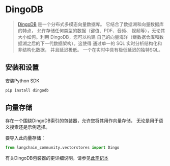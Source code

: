 # DingoDB

> [DingoDB](https://github.com/dingodb) 是一个分布式多模态向量数据库。
> 它结合了数据湖和向量数据库的特点，
> 允许存储任何类型的数据（键值、PDF、音频、
> 视频等），无论其大小如何。利用 DingoDB，您可以构建
> 自己的向量海洋（继数据仓库和数据湖之后的下一代数据架构）。这使得
> 通过单一的 SQL 实时分析结构化和非结构化数据，
> 并且延迟极低。
> 一个在实时中具有极低延迟的独特SQL。

## 安装和设置

安装Python SDK

```bash
pip install dingodb
```

## 向量存储

存在一个围绕DingoDB索引的包装器，允许您将其用作向量存储，
无论是用于语义搜索还是示例选择。

要导入此向量存储：

```python
from langchain_community.vectorstores import Dingo
```

有关DingoDB包装器的更详细说明，请参见[此笔记本](/docs/integrations/vectorstores/dingo)
